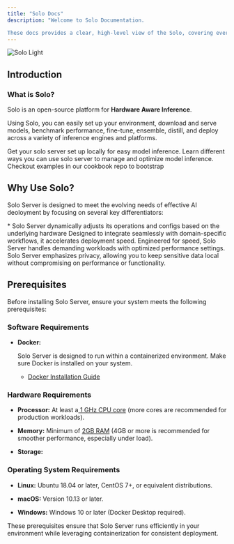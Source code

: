 ```yaml
---
title: "Solo Docs"
description: "Welcome to Solo Documentation. 

These docs provides a clear, high-level view of the Solo, covering everything from installation and command usage to advanced topics and contributions.  "
---
```


<div style={{ display: "flex", justifyContent: "center" }}>
  <img alt="Solo Light" title="Solo Logo" classname="block dark:hidden" src="/SOLO(2).jpg" />
</div>

## Introduction

### What is Solo?

Solo is an open-source platform for **Hardware Aware Inference**.&#x20;

Using Solo, you can easily set up your environment, download and serve models, benchmark performance, fine-tune, ensemble, distill, and deploy across a variety of inference engines and platforms.&#x20;

<CardGroup cols={1}>
  <Card title="Quickstart" icon="download" href="https://mintlify.com/docs/quickstart">
    Get your solo server set up locally for easy model inference.
  </Card>

  <Card title="Tutorials" icon="image" href="https://mintlify.com/docs/tutorials">
    Learn different ways you can use solo server to manage and optimize model inference.
  </Card>

  <Card title="Examples" icon="sparkles" href="https://mintlify.com/docs/examples">
    Checkout examples in our cookbook repo to bootstrap&#x20;
  </Card>
</CardGroup>

## Why Use Solo?

Solo Server is designed to meet the evolving needs of effective AI deoloyment by focusing on several key differentiators:

<CardGroup cols={2}>
  <Card title="Hardware Aware" icon="screwdriver-wrench" href="https://mintlify.com/docs/settings/global">
    * Solo Server dynamically adjusts its operations and configs based on the underlying hardware
  </Card>

  <Card title="Domain Specific" icon="code" href="https://mintlify.com/docs/api-playground/openapi">
    Designed to integrate seamlessly with domain-specific workflows, it accelerates deployment speed.
  </Card>

  <Card title="Performance Tuned" icon="bolt" href="https://mintlify.com/docs/components/accordion">
    Engineered for speed, Solo Server handles demanding workloads with optimized performance settings.
  </Card>

  <Card title="Private and Pragmatic" icon="lock" href="https://mintlify.com/customers">
    Solo Server emphasizes privacy, allowing you to keep sensitive data local without compromising on performance or functionality.
  </Card>
</CardGroup>

## Prerequisites

Before installing Solo Server, ensure your system meets the following prerequisites:

### Software Requirements

* **Docker:**




  Solo Server is designed to run within a containerized environment. Make sure Docker is installed on your system.

  * [Docker Installation Guide](https://www.docker.com/get-started/)

### Hardware Requirements

* **Processor:** At least a<u> 1 GHz CPU core</u> (more cores are recommended for production workloads).

* **Memory:** Minimum of <u>2GB RAM</u> (4GB or more is recommended for smoother performance, especially under load).

* **Storage:** 

### Operating System Requirements

* **Linux:** Ubuntu 18.04 or later, CentOS 7+, or equivalent distributions.

* **macOS:** Version 10.13 or later.

* **Windows:** Windows 10 or later (Docker Desktop required).

These prerequisites ensure that Solo Server runs efficiently in your environment while leveraging containerization for consistent deployment.